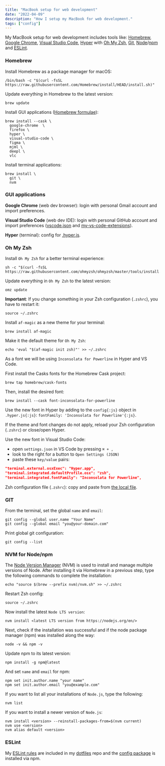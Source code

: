 ```yaml
---
title: "MacBook setup for web development"
date: "2022-04-09"
description: "How I setup my MacBook for web development."
tags: ["config"]
---
```


My MacBook setup for web development includes tools like: [Homebrew](https://brew.sh), [Google Chrome](https://www.google.com/chrome), [Visual Studio Code](https://code.visualstudio.com), [Hyper](https://hyper.is) with [Oh My Zsh](https://ohmyz.sh), [Git](https://git-scm.com), [Node](https://nodejs.org)/[npm](https://www.npmjs.com) and [ESLint](https://eslint.org).

### Homebrew

Install Homebrew as a package manager for macOS:

```shell title="Terminal"
/bin/bash -c "$(curl -fsSL https://raw.githubusercontent.com/Homebrew/install/HEAD/install.sh)"
```

Update everything in Homebrew to the latest version:

```shell title="Terminal"
brew update
```

Install GUI applications ([Homebrew formulae](https://formulae.brew.sh)):

```shell title="Terminal"
brew install --cask \
  google-chrome  \
  firefox \
  hyper \
  visual-studio-code \
  figma \
  mjml \
  deepl \
  vlc
```

Install terminal applications:

```shell title="Terminal"
brew install \
  git \
  nvm
```

### GUI applications

**Google Chrome** (web dev browser): login with personal Gmail account and import preferences.

**Visual Studio Code** (web dev IDE): login with personal GitHub account and import preferences ([vscode.json](https://github.com/eneax/dotfiles/blob/main/vscode.json) and [my-vs-code-extensions](https://github.com/eneax/dotfiles/blob/main/my-vs-code-extensions.md)).

**Hyper** (terminal): config for [.hyper.js](https://github.com/eneax/dotfiles/blob/main/.hyper.js).

### Oh My Zsh

Install `Oh My Zsh` for a better terminal experience:

```shell title="Terminal"
sh -c "$(curl -fsSL https://raw.githubusercontent.com/ohmyzsh/ohmyzsh/master/tools/install.sh)"
```

Update everything in `Oh My Zsh` to the latest version:

```shell title="Terminal"
omz update
```

**Important**: If you change something in your Zsh configuration (`.zshrc`), you have to restart it:

```shell title="Terminal"
source ~/.zshrc
```

Install `af-magic` as a new theme for your terminal:

```shell title="Terminal"
brew install af-magic
```

Make it the default theme for `Oh My Zsh`:

```shell title="Terminal"
echo 'eval "$(af-magic init zsh)"' >> ~/.zshrc
```

As a font we will be using `Inconsolata for Powerline` in Hyper and VS Code.

First install the Casks fonts for the Homebrew Cask project:

```shell title="Terminal"
brew tap homebrew/cask-fonts
```

Then, install the desired font:

```shell title="Terminal"
brew install --cask font-inconsolata-for-powerline
```

Use the new font in Hyper by adding to the `config{:js}` object in `.hyper.js{:js}`: `fontFamily: 'Inconsolata for Powerline'{:js}`.

If the theme and font changes do not apply, reload your Zsh configuration (`.zshrc`) or close/open Hyper.

Use the new font in Visual Studio Code:

- open `settings.json` in VS Code by pressing `⌘ + ,`
- look to the right for a button to `Open Settings (JSON)`
- paste these `key/value` pairs:

```json
"terminal.external.osxExec": "Hyper.app",
"terminal.integrated.defaultProfile.osx": "zsh",
"terminal.integrated.fontFamily": "Inconsolata for Powerline",
```

Zsh configuration file (`.zshrc`): copy and paste from [the local file](https://github.com/eneax/dotfiles/blob/main/.zshrc).

### GIT

From the terminal, set the global `name` and `email`:

```shell title="Terminal"
git config --global user.name "Your Name"
git config --global email "you@your-domain.com"
```

Print global git configuration:

```shell title="Terminal"
git config --list
```

### NVM for Node/npm

The [Node Version Manager](https://github.com/nvm-sh/nvm) (NVM) is used to install and manage multiple versions of Node. After installing it via Homebrew in a previous step, type the following commands to complete the installation:

```shell title="Terminal"
echo "source $(brew --prefix nvm)/nvm.sh" >> ~/.zshrc
```

Restart Zsh config:

```shell title="Terminal"
source ~/.zshrc
```

Now install the latest `Node LTS version`:

```shell title="Terminal"
nvm install <latest LTS version from https://nodejs.org/en/>
```

Next, check if the installation was successful and if the node package manager (npm) was installed along the way:

```shell title="Terminal"
node -v && npm -v
```

Update npm to its latest version:

```shell title="Terminal"
npm install -g npm@latest
```

And set `name` and `email` for npm:

```shell title="Terminal"
npm set init.author.name "your name"
npm set init.author.email "you@example.com"
```

If you want to list all your installations of `Node.js`, type the following:

```shell title="Terminal"
nvm list
```

If you want to install a newer version of `Node.js`:

```shell title="Terminal"
nvm install <version> --reinstall-packages-from=$(nvm current)
nvm use <version>
nvm alias default <version>
```

### ESLint

My [ESLint rules](https://github.com/eneax/dotfiles/blob/main/.eslintrc) are included in my [dotfiles](https://github.com/eneax/dotfiles) repo and the [config package](https://github.com/eneax/eslint-config-eneax) is installed via npm.
